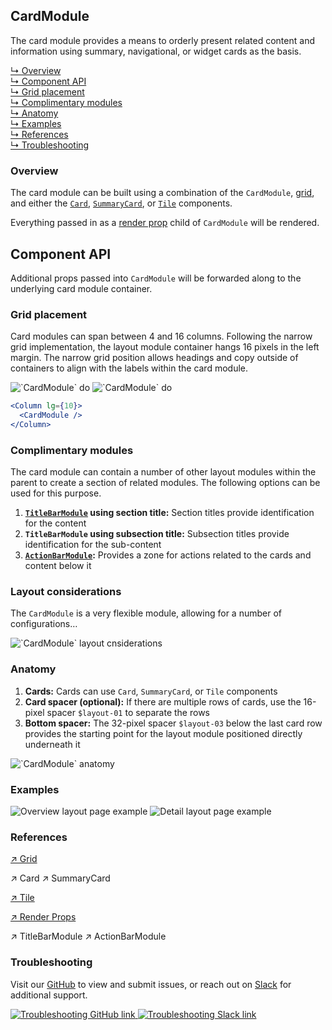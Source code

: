 





## CardModule

The card module provides a means to orderly present related content and information using summary, navigational, or widget cards as the basis.

[↳ Overview](#overview)  
[↳ Component API](#component-api)  
[↳ Grid placement](#grid-placement)  
[↳ Complimentary modules](#complimentary-modules)  
[↳ Anatomy](#anatomy)  
[↳ Examples](#examples)  
[↳ References](#references)  
[↳ Troubleshooting](#troubleshooting)

### Overview

The card module can be built using a combination of the `CardModule`, [grid](#references), and either the [`Card`](#references), [`SummaryCard`](#references), or [`Tile`](#references) components.

Everything passed in as a [render prop](#references) child of `CardModule` will be rendered.

<Canvas>
  <Story
    id="patterns-unstable-layout-modules-cardmodule--default"
    parameters={parameters}
  />
</Canvas>

## Component API

<ArgsTable />

Additional props passed into `CardModule` will be forwarded along to the underlying card module container.

### Grid placement

Card modules can span between 4 and 16 columns. Following the narrow grid implementation, the layout module container hangs 16 pixels in the left margin. The narrow grid position allows headings and copy outside of containers to align with the labels within the card module.

<Row>
  <Column>
    <img alt="`CardModule` do" src={doImage} />
  </Column>

  <Column>
    <img alt="`CardModule` do" src={dont} />
  </Column>
</Row>

```jsx
<Column lg={10}>
  <CardModule />
</Column>
```

### Complimentary modules

The card module can contain a number of other layout modules within the parent to create a section of related modules. The following options can be used for this purpose.

1. **[`TitleBarModule`](#references) using section title:** Section titles provide identification for the content
2. **`TitleBarModule` using subsection title:** Subsection titles provide identification for the sub-content
3. **[`ActionBarModule`](#references):** Provides a zone for actions related to the cards and content below it

<Canvas>
  <Story
    id="patterns-unstable-layout-modules-cardmodule--complimentary"
    parameters={parameters}
  />
</Canvas>

### Layout considerations

The `CardModule` is a very flexible module, allowing for a number of configurations…

<Row>
  <Column>
    <img alt="`CardModule` layout cnsiderations" src={layoutConsiderations} />
  </Column>
</Row>

### Anatomy

1. **Cards:** Cards can use `Card`, `SummaryCard`, or `Tile` components
2. **Card spacer (optional):** If there are multiple rows of cards, use the 16-pixel spacer `$layout-01` to separate the rows
3. **Bottom spacer:** The 32-pixel spacer `$layout-03` below the last card row provides the starting point for the layout module positioned directly underneath it

<img alt="`CardModule` anatomy" src={anatomy} />

### Examples

<Row>
  <Column>
    <LinkTo
      className="storybook__image--link"
      kind="patterns-unstable-modular-page-layouts"
      story="overview"
    >
      <img alt="Overview layout page example" src={overview} />
    </LinkTo>
  </Column>

  <Column>
    <LinkTo
      className="storybook__image--link"
      kind="patterns-unstable-modular-page-layouts"
      story="detail"
    >
      <img alt="Detail layout page example" src={detail} />
    </LinkTo>
  </Column>
</Row>

### References

[↗ Grid](https://react.carbondesignsystem.com/?path=/docs/grid--narrow)

<LinkTo kind="components-card" story="default">
  ↗ Card
</LinkTo>

<LinkTo kind="patterns-summarycard" story="with-primary-label">
  ↗ SummaryCard
</LinkTo>

[↗ Tile](https://react.carbondesignsystem.com/?path=/docs/tile)

[↗ Render Props](https://reactjs.org/docs/render-props.html)

<LinkTo kind="patterns-unstable-layout-modules-titlebarmodule" story="default">
  ↗ TitleBarModule
</LinkTo>

<LinkTo kind="patterns-unstable-layout-modules-actionbarmodule" story="default">
  ↗ ActionBarModule
</LinkTo>

### Troubleshooting

Visit our [GitHub](https://github.com/carbon-design-system/ibm-security) to view and submit issues, or reach out on [Slack](https://app.slack.com/client/T1V6D3RT7/CRV39QKP0) for additional support.

<Row>
  <Column>
    <a className="storybook__image--link" href="https://github.com/carbon-design-system/ibm-security">
      <img alt="Troubleshooting GitHub link" src={github} /> 
    </a>
  </Column>

  <Column>
    <a className="storybook__image--link" href="https://app.slack.com/client/T1V6D3RT7/CRV39QKP0">
      <img alt="Troubleshooting Slack link" src={slack} /> 
    </a>
  </Column>
</Row>
